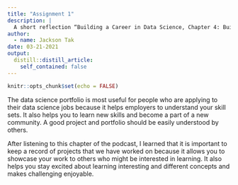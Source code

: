 ```yaml
---
title: "Assignment 1"
description: |
  A short reflection “Building a Career in Data Science, Chapter 4: Building a Portfolio”.
author:
  - name: Jackson Tak
date: 03-21-2021
output:
  distill::distill_article:
    self_contained: false
---
```


```r
knitr::opts_chunk$set(echo = FALSE)
```

The data science portfolio is most useful for people who are applying to their data science jobs because it helps employers to understand your skill sets. It also helps you to learn new skills and become a part of a new community. A good project and portfolio should be easily understood by others. 

After listening to this chapter of the podcast, I learned that it is important to keep a record of projects that we have worked on because it allows you to showcase your work to others who might be interested in learning. It also helps you stay excited about learning interesting and different concepts and makes challenging enjoyable. 




